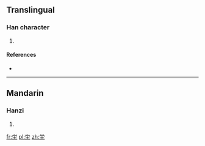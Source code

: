==Translingual==

===Han character===
{{Han char|rn=32|rad=土|as=05|sn=8|four=|canj=火月土 (FBG)}}

# {{defn|Han|sort=土05}}

====References====
* {{Han ref|kx=0226.130|dkj=04968|dj=0461.270|hdz=10431.020|uh=5763|ud=22371}}

----

==Mandarin==

===Hanzi===
{{cmn-hanzi|pin=[[tāng]] ([[tang1]]), [[nì]] ([[ni4]])|wg=t'ang<sup>1</sup>, ni<sup>4</sup>}}

# {{defn|lang=cmn|sort=土05}}

[[fr:坣]]
[[pl:坣]]
[[zh:坣]]